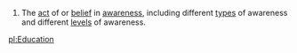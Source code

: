 #The [[act]] of or [[belief]] in [[awareness]], including different [[types]] of awareness and different [[levels]] of awareness.

[[pl:Education]]